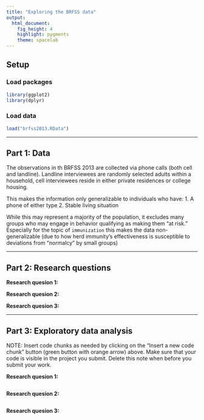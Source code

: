 ```yaml
---
title: "Exploring the BRFSS data"
output: 
  html_document: 
    fig_height: 4
    highlight: pygments
    theme: spacelab
---
```


## Setup

### Load packages

```r
library(ggplot2)
library(dplyr)
```

### Load data

```r
load("brfss2013.RData")
```



* * *

## Part 1: Data

The observations in th BRFSS 2013 are collected via phone calls (both cell and 
landline). Landline interviewees are randomly selected adults within a household, 
cell interviewees reside in either private residences or college housing.

This makes the information only generalizable to individuals who have:
1. A phone of either type
2. Stable living situation

While this may represent a majority of the population, it excludes many groups 
who may engage in behavior qualifying as making them "at risk." Especially for the 
topic of `immunization` this makes the data non-generalizable (due to how herd 
immunity's effectiveness is susceptible to deviations from "normalcy" by small groups)

* * *

## Part 2: Research questions

**Research quesion 1:**

**Research quesion 2:**

**Research quesion 3:**


* * *

## Part 3: Exploratory data analysis

NOTE: Insert code chunks as needed by clicking on the "Insert a new code chunk" 
button (green button with orange arrow) above. Make sure that your code is visible
in the project you submit. Delete this note when before you submit your work.

**Research quesion 1:**

```r

```



**Research quesion 2:**

```r

```



**Research quesion 3:**

```r

```

